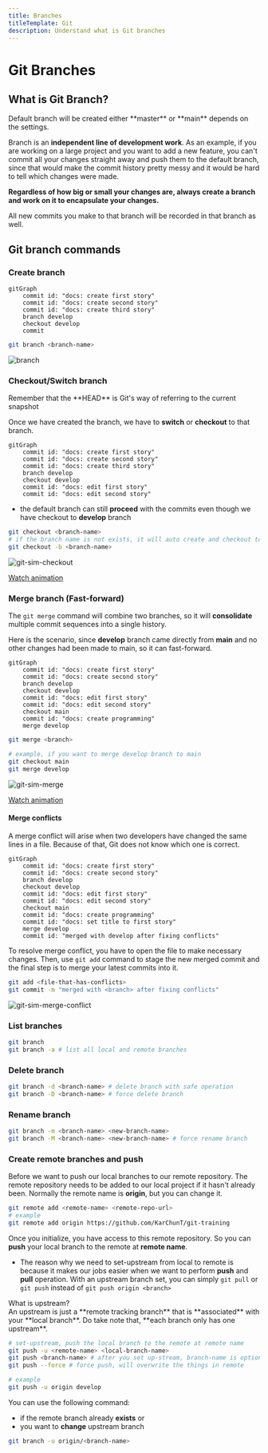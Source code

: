 ```yaml
---
title: Branches
titleTemplate: Git
description: Understand what is Git branches
---
```



# Git Branches

## What is Git Branch?

<Callout type="info" emoji="ℹ️">
  Default branch will be created either **master** or **main** depends on the
  settings.
</Callout>

Branch is an **independent line of development work**. As an example, if you are working on a large project and you want to add a new feature, you can't commit all your changes straight away and push them to the default branch, since that would make the commit history pretty messy and it would be hard to tell which changes were made.

**Regardless of how big or small your changes are, always create a branch and work on it to encapsulate your changes.**

All new commits you make to that branch will be recorded in that branch as well.

## Git branch commands

### Create branch

```mermaid
gitGraph
	commit id: "docs: create first story"
	commit id: "docs: create second story"
    commit id: "docs: create third story"
    branch develop
    checkout develop
    commit
```

```bash
git branch <branch-name>
```

![branch](/docs/git/git-sim-branch.png)

### Checkout/Switch branch

<Callout type="info" emoji="ℹ️">
  Remember that the **HEAD** is Git's way of referring to the current snapshot
</Callout>

Once we have created the branch, we have to **switch** or **checkout** to that branch.

```mermaid
gitGraph
	commit id: "docs: create first story"
	commit id: "docs: create second story"
    commit id: "docs: create third story"
    branch develop
    checkout develop
    commit id: "docs: edit first story"
    commit id: "docs: edit second story"
```

- the default branch can still **proceed** with the commits even though we have checkout to **develop** branch

```bash
git checkout <branch-name>
# if the branch name is not exists, it will auto create and checkout to that branch
git checkout -b <branch-name>
```

![git-sim-checkout](/docs/git/git-sim-checkout.png)

[Watch animation](/docs/git/git-sim-checkout.webm)

### Merge branch (Fast-forward)

The `git merge` command will combine two branches, so it will **consolidate** multiple commit sequences into a single history.

Here is the scenario, since **develop** branch came directly from **main** and no other changes had been made to main, so it can fast-forward.

```mermaid
gitGraph
	commit id: "docs: create first story"
	commit id: "docs: create second story"
	branch develop
	checkout develop
	commit id: "docs: edit first story"
    commit id: "docs: edit second story"
	checkout main
    commit id: "docs: create programming"
	merge develop
```

```bash
git merge <branch>

# example, if you want to merge develop branch to main
git checkout main
git merge develop
```

![git-sim-merge](/docs/git/git-sim-merge.png)

[Watch animation](/docs/git/git-sim-merge.webm)

#### Merge conflicts

A merge conflict will arise when two developers have changed the same lines in a file. Because of that, Git does not know which one is correct.

```mermaid
gitGraph
	commit id: "docs: create first story"
    commit id: "docs: create second story"
	branch develop
    checkout develop
	commit id: "docs: edit first story"
    commit id: "docs: edit second story"
	checkout main
    commit id: "docs: create programming"
	commit id: "docs: set title to first story"
	merge develop
    commit id: "merged with develop after fixing conflicts"
```

To resolve merge conflict, you have to open the file to make necessary changes. Then, use `git add` command to stage the new merged commit and the final step is to merge your latest commits into it.

```bash
git add <file-that-has-conflicts>
git commit -m "merged with <branch> after fixing conflicts"
```

![git-sim-merge-conflict](/docs/git/git-sim-merge-conflict.png)

### List branches

```bash
git branch
git branch -a # list all local and remote branches
```

### Delete branch

```bash
git branch -d <branch-name> # delete branch with safe operation
git branch -D <branch-name> # force delete branch
```

### Rename branch

```bash
git branch -m <branch-name> <new-branch-name>
git branch -M <branch-name> <new-branch-name> # force rename branch
```

### Create remote branches and push

Before we want to push our local branches to our remote repository. The remote repository needs to be added to our local project if it hasn't already been. Normally the remote name is **origin**, but you can change it.

```bash
git remote add <remote-name> <remote-repo-url>
# example
git remote add origin https://github.com/KarChunT/git-training
```

Once you initialize, you have access to this remote repository. So you can **push** your local branch to the remote at **remote name**.

- The reason why we need to set-upstream from local to remote is because it makes our jobs easier when we want to perform **push** and **pull** operation. With an upstream branch set, you can simply `git pull` or `git push` instead of `git push origin <branch>`

<Callout type="info" emoji="ℹ️">
  <div>What is upstream?</div>
  <div>
    An upstream is just a **remote tracking branch** that is **associated** with
    your **local branch**. Do take note that, **each branch only has one
    upstream**.
  </div>
</Callout>

```bash
# set-upstream, push the local branch to the remote at remote name
git push -u <remote-name> <local-branch-name>
git push <branch-name> # after you set up-stream, branch-name is optional
git push --force # force push, will overwrite the things in remote

# example
git push -u origin develop
```

You can use the following command:

- if the remote branch already **exists** or
- you want to **change** upstream branch

```bash
git branch -u origin/<branch-name>
```

<Comments />